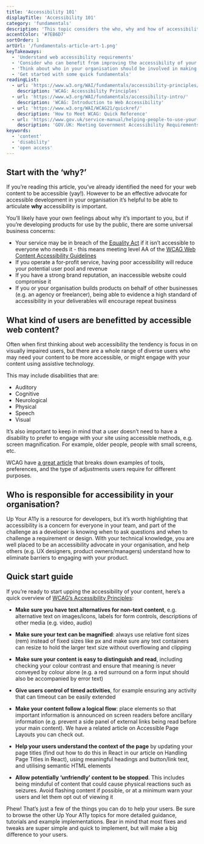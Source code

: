 ```yaml
---
title: 'Accessibility 101'
displayTitle: 'Accessibility 101'
category: 'fundamentals'
description: 'This topic considers the who, why and how of accessibility and offers a Quick Start guide for how to develop accessible content.'
accentColor: '#7EB6D7'
sortOrder: 1
artUrl: '/fundamentals-article-art-1.png'
keyTakeaways:
  - 'Understand web accessibility requirements'
  - 'Consider who can benefit from improving the accessibility of your content'
  - 'Think about who in your organisation should be involved in making your content accessible'
  - 'Get started with some quick fundamentals'
readingList:
  - url: 'https://www.w3.org/WAI/fundamentals/accessibility-principles/'
    description: 'WCAG: Accessibility Principles'
  - url: 'https://www.w3.org/WAI/fundamentals/accessibility-intro/'
    description: 'WCAG: Introduction to Web Accessibility'
  - url: 'https://www.w3.org/WAI/WCAG21/quickref/'
    description: 'How to Meet WCAG: Quick Reference'
  - url: 'https://www.gov.uk/service-manual/helping-people-to-use-your-service/making-your-service-accessible-an-introduction'
    description: 'GOV.UK: Meeting Government Accessibility Requirements'
keywords:
  - 'content'
  - 'disability'
  - 'open access'
---
```


## Start with the ‘why?’

If you’re reading this article, you’ve already identified the need for your web content to be accessible (yay!). However to be an effective advocate for accessible development in your organisation it’s helpful to be able to articulate **why** accessibility is important.

You’ll likely have your own feelings about why it’s important to you, but if you’re developing products for use by the public, there are some universal business concerns:

- Your service may be in breach of the [Equality Act](https://www.gov.uk/service-manual/helping-people-to-use-your-service/making-your-service-accessible-an-introduction) if it isn’t accessible to everyone who needs it - this means meeting level AA of the [WCAG Web Content Accessibility Guidelines](https://www.gov.uk/service-manual/helping-people-to-use-your-service/understanding-wcag-20)
- If you operate a for-profit service, having poor accessibility will reduce your potential user pool and revenue
- If you have a strong brand reputation, an inaccessible website could compromise it
- If you or your organisation builds products on behalf of other businesses (e.g. an agency or freelancer), being able to evidence a high standard of accessibility in your deliverables will encourage repeat business

## What kind of users are benefitted by accessible web content?

Often when first thinking about web accessibility the tendency is focus in on visually impaired users, but there are a whole range of diverse users who may need your content to be more accessible, or might engage with your content using assistive technology.

This may include disabilities that are:

- Auditory
- Cognitive
- Neurological
- Physical
- Speech
- Visual

It’s also important to keep in mind that a user doesn’t need to have a disability to prefer to engage with your site using accessible methods, e.g. screen magnification. For example, older people, people with small screens, etc.

WCAG have [a great article](https://www.w3.org/WAI/people-use-web/tools-techniques/) that breaks down examples of tools, preferences, and the type of adjustments users require for different purposes.

## Who is responsible for accessibility in your organisation?

Up Your A11y is a resource for developers, but it’s worth highlighting that accessibility is a concern for everyone in your team, and part of the challenge as a developer is knowing when to ask questions and when to challenge a requirement or design. With your technical knowledge, you are well placed to be an accessibility advocate in your organisation, and help others (e.g. UX designers, product owners/managers) understand how to eliminate barriers to engaging with your product.

## Quick start guide

If you’re ready to start upping the accessibility of your content, here’s a quick overview of [WCAG’s Accessibility Principles](https://www.w3.org/WAI/fundamentals/accessibility-principles/):

- **Make sure you have text alternatives for non-text content**, e.g. alternative text on images/icons, labels for form controls, descriptions of other media (e.g. video, audio)

- **Make sure your text can be magnified**: always use relative font sizes (rem) instead of fixed sizes like px and make sure any text containers can resize to hold the larger text size without overflowing and clipping

- **Make sure your content is easy to distinguish and read**, including checking your colour contrast and ensure that meaning is never conveyed by colour alone (e.g. a red surround on a form input should also be accompanied by error text)

- **Give users control of timed activities**, for example ensuring any activity that can timeout can be easily extended

- **Make your content follow a logical flow**: place elements so that important information is announced on screen readers before ancillary information (e.g. prevent a side panel of external links being read before your main content). We have a related article on <Link to="/page-layout">Accessible Page Layouts</Link> you can check out.

- **Help your users understand the context of the page** by updating your page titles (find out how to do this in React in our article on <Link to="/page-titles">Handling Page Titles in React</Link>), using meaningful headings and button/link text, and utilising semantic HTML elements

- **Allow potentially ‘unfriendly’ content to be stopped**. This includes being minduful of content that could cause physical reactions such as seizures. Avoid flashing content if possible, or at a minimum warn your users and let them opt out of viewing it

Phew! That’s just a few of the things you can do to help your users. Be sure to browse the other Up Your A11y topics for more detailed guidance, tutorials and example implementations. Bear in mind that most fixes and tweaks are super simple and quick to implement, but will make a big difference to your users.
